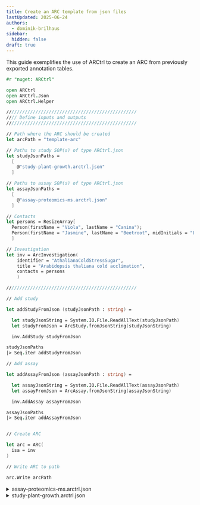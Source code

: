 ```yaml
---
title: Create an ARC template from json files
lastUpdated: 2025-06-24
authors:
  - dominik-brilhaus
sidebar:
  hidden: false
draft: true
---
```



This guide exemplifies the use of ARCtrl to create an ARC from previously exported annotation tables.

```fsharp
#r "nuget: ARCtrl"

open ARCtrl
open ARCtrl.Json
open ARCtrl.Helper

/////////////////////////////////////////////////
//// Define inputs and outputs
/////////////////////////////////////////////////

// Path where the ARC should be created
let arcPath = "template-arc"

// Paths to study SOP(s) of type ARCtrl.json
let studyJsonPaths = 
  [
    @"study-plant-growth.arctrl.json"
  ]

// Paths to assay SOP(s) of type ARCtrl.json
let assayJsonPaths = 
  [
    @"assay-proteomics-ms.arctrl.json"
  ]

// Contacts
let persons = ResizeArray[
  Person(firstName = "Viola", lastName = "Canina");
  Person(firstName = "Jasmine", lastName = "Beetroot", midInitials = "L");
  ]

// Investigation
let inv = ArcInvestigation(
    identifier = "AthalianaColdStressSugar",
    title = "Arabidopsis thaliana cold acclimation",
    contacts = persons
    )

/////////////////////////////////////////////////

// Add study

let addStudyFromJson (studyJsonPath : string) = 

  let studyJsonString = System.IO.File.ReadAllText(studyJsonPath)
  let studyFromJson = ArcStudy.fromJsonString(studyJsonString)

  inv.AddStudy studyFromJson

studyJsonPaths
|> Seq.iter addStudyFromJson

// Add assay

let addAssayFromJson (assayJsonPath : string) = 

  let assayJsonString = System.IO.File.ReadAllText(assayJsonPath)
  let assayFromJson = ArcAssay.fromJsonString(assayJsonString)

  inv.AddAssay assayFromJson

assayJsonPaths
|> Seq.iter addAssayFromJson


// Create ARC

let arc = ARC(
  isa = inv
)

// Write ARC to path

arc.Write arcPath

```



<details>
  <summary>assay-proteomics-ms.arctrl.json</summary>

```json
{
  "Identifier": "Proteomics_MS",
  "MeasurementType": {
    "annotationValue": "Proteomics_MS",
    "termSource": "MS",
    "termAccession": "https://www.ebi.ac.uk/ols4/ontologies/ms/classes/http%253A%252F%252Fpurl.obolibrary.org%252Fobo%252FMS_1003348"
  },
  "TechnologyType": {
    "annotationValue": "Mass Spectrometry",
    "termSource": "NCIT",
    "termAccession": "https://bioregistry.io/NCIT:C17156"
  },
  "TechnologyPlatform": {
    "annotationValue": "timsTOF Pro 2",
    "termSource": "MS",
    "termAccession": "MS:1003230"
  },
  "Tables": [
    {
      "name": "PeptideMS_Bruker",
      "header": [
        {
          "headertype": "Input",
          "values": [
            "Sample Name"
          ]
        },
        {
          "headertype": "Parameter",
          "values": [
            {
              "annotationValue": "technical replicate",
              "termSource": "MS",
              "termAccession": "MS:1001808"
            }
          ]
        },
        {
          "headertype": "Component",
          "values": [
            {
              "annotationValue": "chromatography instrument model",
              "termSource": "DPBO",
              "termAccession": "DPBO:0000046"
            }
          ]
        },
        {
          "headertype": "Component",
          "values": [
            {
              "annotationValue": "chromatography column model",
              "termSource": "DPBO",
              "termAccession": "DPBO:0000048"
            }
          ]
        },
        {
          "headertype": "Component",
          "values": [
            {
              "annotationValue": "instrument model",
              "termSource": "MS",
              "termAccession": "MS:1000031"
            }
          ]
        },
        {
          "headertype": "Component",
          "values": [
            {
              "annotationValue": "acquisition software",
              "termSource": "MS",
              "termAccession": "MS:1001455"
            }
          ]
        },
        {
          "headertype": "Parameter",
          "values": [
            {
              "annotationValue": "MS sample resuspension",
              "termSource": "DPBO",
              "termAccession": "DPBO:0000044"
            }
          ]
        },
        {
          "headertype": "Parameter",
          "values": [
            {
              "annotationValue": "chromatography injection volume",
              "termSource": "DPBO",
              "termAccession": "DPBO:0010014"
            }
          ]
        },
        {
          "headertype": "Parameter",
          "values": [
            {
              "annotationValue": "chromatography gradient",
              "termSource": "DPBO",
              "termAccession": "DPBO:0000081"
            }
          ]
        },
        {
          "headertype": "Parameter",
          "values": [
            {
              "annotationValue": "mass spectrometry acquisition method aspect",
              "termSource": "MS",
              "termAccession": "MS:1003214"
            }
          ]
        },
        {
          "headertype": "Output",
          "values": [
            "Data"
          ]
        }
      ],
      "values": [
        [
          [
            0,
            0
          ],
          {
            "celltype": "FreeText",
            "values": [
              ""
            ]
          }
        ],
        [
          [
            0,
            1
          ],
          {
            "celltype": "FreeText",
            "values": [
              ""
            ]
          }
        ],
        [
          [
            0,
            2
          ],
          {
            "celltype": "FreeText",
            "values": [
              ""
            ]
          }
        ],
        [
          [
            0,
            3
          ],
          {
            "celltype": "FreeText",
            "values": [
              ""
            ]
          }
        ],
        [
          [
            0,
            4
          ],
          {
            "celltype": "FreeText",
            "values": [
              ""
            ]
          }
        ],
        [
          [
            0,
            5
          ],
          {
            "celltype": "FreeText",
            "values": [
              ""
            ]
          }
        ],
        [
          [
            1,
            0
          ],
          {
            "celltype": "Term",
            "values": [
              {
                "annotationValue": "1"
              }
            ]
          }
        ],
        [
          [
            1,
            1
          ],
          {
            "celltype": "Term",
            "values": [
              {
                "annotationValue": "2"
              }
            ]
          }
        ],
        [
          [
            1,
            2
          ],
          {
            "celltype": "Term",
            "values": [
              {
                "annotationValue": "3"
              }
            ]
          }
        ],
        [
          [
            1,
            3
          ],
          {
            "celltype": "Term",
            "values": [
              {
                "annotationValue": "1"
              }
            ]
          }
        ],
        [
          [
            1,
            4
          ],
          {
            "celltype": "Term",
            "values": [
              {
                "annotationValue": "2"
              }
            ]
          }
        ],
        [
          [
            1,
            5
          ],
          {
            "celltype": "Term",
            "values": [
              {
                "annotationValue": "3"
              }
            ]
          }
        ],
        [
          [
            2,
            0
          ],
          {
            "celltype": "Term",
            "values": [
              {
                "annotationValue": "nanoElute2"
              }
            ]
          }
        ],
        [
          [
            2,
            1
          ],
          {
            "celltype": "Term",
            "values": [
              {
                "annotationValue": "nanoElute2"
              }
            ]
          }
        ],
        [
          [
            2,
            2
          ],
          {
            "celltype": "Term",
            "values": [
              {
                "annotationValue": "nanoElute2"
              }
            ]
          }
        ],
        [
          [
            2,
            3
          ],
          {
            "celltype": "Term",
            "values": [
              {
                "annotationValue": "nanoElute2"
              }
            ]
          }
        ],
        [
          [
            2,
            4
          ],
          {
            "celltype": "Term",
            "values": [
              {
                "annotationValue": "nanoElute2"
              }
            ]
          }
        ],
        [
          [
            2,
            5
          ],
          {
            "celltype": "Term",
            "values": [
              {
                "annotationValue": "nanoElute2"
              }
            ]
          }
        ],
        [
          [
            3,
            0
          ],
          {
            "celltype": "Term",
            "values": [
              {
                "annotationValue": "PepSep C18 1.9u, 25cm x 75um"
              }
            ]
          }
        ],
        [
          [
            3,
            1
          ],
          {
            "celltype": "Term",
            "values": [
              {
                "annotationValue": "PepSep C18 1.9u, 25cm x 75um"
              }
            ]
          }
        ],
        [
          [
            3,
            2
          ],
          {
            "celltype": "Term",
            "values": [
              {
                "annotationValue": "PepSep C18 1.9u, 25cm x 75um"
              }
            ]
          }
        ],
        [
          [
            3,
            3
          ],
          {
            "celltype": "Term",
            "values": [
              {
                "annotationValue": "PepSep C18 1.9u, 25cm x 75um"
              }
            ]
          }
        ],
        [
          [
            3,
            4
          ],
          {
            "celltype": "Term",
            "values": [
              {
                "annotationValue": "PepSep C18 1.9u, 25cm x 75um"
              }
            ]
          }
        ],
        [
          [
            3,
            5
          ],
          {
            "celltype": "Term",
            "values": [
              {
                "annotationValue": "PepSep C18 1.9u, 25cm x 75um"
              }
            ]
          }
        ],
        [
          [
            4,
            0
          ],
          {
            "celltype": "Term",
            "values": [
              {
                "annotationValue": "timsTOF Pro 2",
                "termSource": "MS",
                "termAccession": "https://www.ebi.ac.uk/ols4/ontologies/ms/classes/http%253A%252F%252Fpurl.obolibrary.org%252Fobo%252FMS_1003230"
              }
            ]
          }
        ],
        [
          [
            4,
            1
          ],
          {
            "celltype": "Term",
            "values": [
              {
                "annotationValue": "timsTOF Pro 2",
                "termSource": "MS",
                "termAccession": "https://www.ebi.ac.uk/ols4/ontologies/ms/classes/http%253A%252F%252Fpurl.obolibrary.org%252Fobo%252FMS_1003230"
              }
            ]
          }
        ],
        [
          [
            4,
            2
          ],
          {
            "celltype": "Term",
            "values": [
              {
                "annotationValue": "timsTOF Pro 2",
                "termSource": "MS",
                "termAccession": "https://www.ebi.ac.uk/ols4/ontologies/ms/classes/http%253A%252F%252Fpurl.obolibrary.org%252Fobo%252FMS_1003230"
              }
            ]
          }
        ],
        [
          [
            4,
            3
          ],
          {
            "celltype": "Term",
            "values": [
              {
                "annotationValue": "timsTOF Pro 2",
                "termSource": "MS",
                "termAccession": "https://www.ebi.ac.uk/ols4/ontologies/ms/classes/http%253A%252F%252Fpurl.obolibrary.org%252Fobo%252FMS_1003230"
              }
            ]
          }
        ],
        [
          [
            4,
            4
          ],
          {
            "celltype": "Term",
            "values": [
              {
                "annotationValue": "timsTOF Pro 2",
                "termSource": "MS",
                "termAccession": "https://www.ebi.ac.uk/ols4/ontologies/ms/classes/http%253A%252F%252Fpurl.obolibrary.org%252Fobo%252FMS_1003230"
              }
            ]
          }
        ],
        [
          [
            4,
            5
          ],
          {
            "celltype": "Term",
            "values": [
              {
                "annotationValue": "timsTOF Pro 2",
                "termSource": "MS",
                "termAccession": "https://www.ebi.ac.uk/ols4/ontologies/ms/classes/http%253A%252F%252Fpurl.obolibrary.org%252Fobo%252FMS_1003230"
              }
            ]
          }
        ],
        [
          [
            5,
            0
          ],
          {
            "celltype": "Term",
            "values": [
              {
                "annotationValue": "HyStar",
                "termSource": "MS",
                "termAccession": "https://www.ebi.ac.uk/ols4/ontologies/ms/classes/http%253A%252F%252Fpurl.obolibrary.org%252Fobo%252FMS_1000817"
              }
            ]
          }
        ],
        [
          [
            5,
            1
          ],
          {
            "celltype": "Term",
            "values": [
              {
                "annotationValue": "HyStar",
                "termSource": "MS",
                "termAccession": "https://www.ebi.ac.uk/ols4/ontologies/ms/classes/http%253A%252F%252Fpurl.obolibrary.org%252Fobo%252FMS_1000817"
              }
            ]
          }
        ],
        [
          [
            5,
            2
          ],
          {
            "celltype": "Term",
            "values": [
              {
                "annotationValue": "HyStar",
                "termSource": "MS",
                "termAccession": "https://www.ebi.ac.uk/ols4/ontologies/ms/classes/http%253A%252F%252Fpurl.obolibrary.org%252Fobo%252FMS_1000817"
              }
            ]
          }
        ],
        [
          [
            5,
            3
          ],
          {
            "celltype": "Term",
            "values": [
              {
                "annotationValue": "HyStar",
                "termSource": "MS",
                "termAccession": "https://www.ebi.ac.uk/ols4/ontologies/ms/classes/http%253A%252F%252Fpurl.obolibrary.org%252Fobo%252FMS_1000817"
              }
            ]
          }
        ],
        [
          [
            5,
            4
          ],
          {
            "celltype": "Term",
            "values": [
              {
                "annotationValue": "HyStar",
                "termSource": "MS",
                "termAccession": "https://www.ebi.ac.uk/ols4/ontologies/ms/classes/http%253A%252F%252Fpurl.obolibrary.org%252Fobo%252FMS_1000817"
              }
            ]
          }
        ],
        [
          [
            5,
            5
          ],
          {
            "celltype": "Term",
            "values": [
              {
                "annotationValue": "HyStar",
                "termSource": "MS",
                "termAccession": "https://www.ebi.ac.uk/ols4/ontologies/ms/classes/http%253A%252F%252Fpurl.obolibrary.org%252Fobo%252FMS_1000817"
              }
            ]
          }
        ],
        [
          [
            6,
            0
          ],
          {
            "celltype": "Unitized",
            "values": [
              "40",
              {
                "annotationValue": "microliter",
                "termSource": "UO",
                "termAccession": "https://bioregistry.io/UO:0000101"
              }
            ]
          }
        ],
        [
          [
            6,
            1
          ],
          {
            "celltype": "Unitized",
            "values": [
              "40",
              {
                "annotationValue": "microliter",
                "termSource": "UO",
                "termAccession": "https://bioregistry.io/UO:0000101"
              }
            ]
          }
        ],
        [
          [
            6,
            2
          ],
          {
            "celltype": "Unitized",
            "values": [
              "40",
              {
                "annotationValue": "microliter",
                "termSource": "UO",
                "termAccession": "https://bioregistry.io/UO:0000101"
              }
            ]
          }
        ],
        [
          [
            6,
            3
          ],
          {
            "celltype": "Unitized",
            "values": [
              "40",
              {
                "annotationValue": "microliter",
                "termSource": "UO",
                "termAccession": "https://bioregistry.io/UO:0000101"
              }
            ]
          }
        ],
        [
          [
            6,
            4
          ],
          {
            "celltype": "Unitized",
            "values": [
              "40",
              {
                "annotationValue": "microliter",
                "termSource": "UO",
                "termAccession": "https://bioregistry.io/UO:0000101"
              }
            ]
          }
        ],
        [
          [
            6,
            5
          ],
          {
            "celltype": "Unitized",
            "values": [
              "40",
              {
                "annotationValue": "microliter",
                "termSource": "UO",
                "termAccession": "https://bioregistry.io/UO:0000101"
              }
            ]
          }
        ],
        [
          [
            7,
            0
          ],
          {
            "celltype": "Unitized",
            "values": [
              "2",
              {
                "annotationValue": "microliter",
                "termSource": "UO",
                "termAccession": "https://bioregistry.io/UO:0000101"
              }
            ]
          }
        ],
        [
          [
            7,
            1
          ],
          {
            "celltype": "Unitized",
            "values": [
              "2",
              {
                "annotationValue": "microliter",
                "termSource": "UO",
                "termAccession": "https://bioregistry.io/UO:0000101"
              }
            ]
          }
        ],
        [
          [
            7,
            2
          ],
          {
            "celltype": "Unitized",
            "values": [
              "2",
              {
                "annotationValue": "microliter",
                "termSource": "UO",
                "termAccession": "https://bioregistry.io/UO:0000101"
              }
            ]
          }
        ],
        [
          [
            7,
            3
          ],
          {
            "celltype": "Unitized",
            "values": [
              "2",
              {
                "annotationValue": "microliter",
                "termSource": "UO",
                "termAccession": "https://bioregistry.io/UO:0000101"
              }
            ]
          }
        ],
        [
          [
            7,
            4
          ],
          {
            "celltype": "Unitized",
            "values": [
              "2",
              {
                "annotationValue": "microliter",
                "termSource": "UO",
                "termAccession": "https://bioregistry.io/UO:0000101"
              }
            ]
          }
        ],
        [
          [
            7,
            5
          ],
          {
            "celltype": "Unitized",
            "values": [
              "2",
              {
                "annotationValue": "microliter",
                "termSource": "UO",
                "termAccession": "https://bioregistry.io/UO:0000101"
              }
            ]
          }
        ],
        [
          [
            8,
            0
          ],
          {
            "celltype": "Unitized",
            "values": [
              "60",
              {
                "annotationValue": "minute",
                "termSource": "UO",
                "termAccession": "https://bioregistry.io/UO:0000031"
              }
            ]
          }
        ],
        [
          [
            8,
            1
          ],
          {
            "celltype": "Unitized",
            "values": [
              "60",
              {
                "annotationValue": "minute",
                "termSource": "UO",
                "termAccession": "https://bioregistry.io/UO:0000031"
              }
            ]
          }
        ],
        [
          [
            8,
            2
          ],
          {
            "celltype": "Unitized",
            "values": [
              "60",
              {
                "annotationValue": "minute",
                "termSource": "UO",
                "termAccession": "https://bioregistry.io/UO:0000031"
              }
            ]
          }
        ],
        [
          [
            8,
            3
          ],
          {
            "celltype": "Unitized",
            "values": [
              "60",
              {
                "annotationValue": "minute",
                "termSource": "UO",
                "termAccession": "https://bioregistry.io/UO:0000031"
              }
            ]
          }
        ],
        [
          [
            8,
            4
          ],
          {
            "celltype": "Unitized",
            "values": [
              "60",
              {
                "annotationValue": "minute",
                "termSource": "UO",
                "termAccession": "https://bioregistry.io/UO:0000031"
              }
            ]
          }
        ],
        [
          [
            8,
            5
          ],
          {
            "celltype": "Unitized",
            "values": [
              "60",
              {
                "annotationValue": "minute",
                "termSource": "UO",
                "termAccession": "https://bioregistry.io/UO:0000031"
              }
            ]
          }
        ],
        [
          [
            9,
            0
          ],
          {
            "celltype": "Term",
            "values": [
              {
                "annotationValue": "dda-PASEF",
                "termSource": "DPBO",
                "termAccession": "http://purl.org/nfdi4plants/ontology/dpbo/DPBO_0000098"
              }
            ]
          }
        ],
        [
          [
            9,
            1
          ],
          {
            "celltype": "Term",
            "values": [
              {
                "annotationValue": "dda-PASEF",
                "termSource": "DPBO",
                "termAccession": "http://purl.org/nfdi4plants/ontology/dpbo/DPBO_0000098"
              }
            ]
          }
        ],
        [
          [
            9,
            2
          ],
          {
            "celltype": "Term",
            "values": [
              {
                "annotationValue": "dda-PASEF",
                "termSource": "DPBO",
                "termAccession": "http://purl.org/nfdi4plants/ontology/dpbo/DPBO_0000098"
              }
            ]
          }
        ],
        [
          [
            9,
            3
          ],
          {
            "celltype": "Term",
            "values": [
              {
                "annotationValue": "dda-PASEF",
                "termSource": "DPBO",
                "termAccession": "http://purl.org/nfdi4plants/ontology/dpbo/DPBO_0000098"
              }
            ]
          }
        ],
        [
          [
            9,
            4
          ],
          {
            "celltype": "Term",
            "values": [
              {
                "annotationValue": "dda-PASEF",
                "termSource": "DPBO",
                "termAccession": "http://purl.org/nfdi4plants/ontology/dpbo/DPBO_0000098"
              }
            ]
          }
        ],
        [
          [
            9,
            5
          ],
          {
            "celltype": "Term",
            "values": [
              {
                "annotationValue": "dda-PASEF",
                "termSource": "DPBO",
                "termAccession": "http://purl.org/nfdi4plants/ontology/dpbo/DPBO_0000098"
              }
            ]
          }
        ],
        [
          [
            10,
            0
          ],
          {
            "celltype": "Data",
            "values": [
              {
                "name": ""
              }
            ]
          }
        ],
        [
          [
            10,
            1
          ],
          {
            "celltype": "Data",
            "values": [
              {
                "name": ""
              }
            ]
          }
        ],
        [
          [
            10,
            2
          ],
          {
            "celltype": "Data",
            "values": [
              {
                "name": ""
              }
            ]
          }
        ],
        [
          [
            10,
            3
          ],
          {
            "celltype": "Data",
            "values": [
              {
                "name": ""
              }
            ]
          }
        ],
        [
          [
            10,
            4
          ],
          {
            "celltype": "Data",
            "values": [
              {
                "name": ""
              }
            ]
          }
        ],
        [
          [
            10,
            5
          ],
          {
            "celltype": "Data",
            "values": [
              {
                "name": ""
              }
            ]
          }
        ]
      ]
    },
    {
      "name": "ProtDigest",
      "header": [
        {
          "headertype": "Input",
          "values": [
            "Sample Name"
          ]
        },
        {
          "headertype": "Parameter",
          "values": [
            {
              "annotationValue": "sample mass",
              "termSource": "MS",
              "termAccession": "MS:1000004"
            }
          ]
        },
        {
          "headertype": "Parameter",
          "values": [
            {
              "annotationValue": "Protein Precipitation",
              "termSource": "NCIT",
              "termAccession": "NCIT:C113065"
            }
          ]
        },
        {
          "headertype": "Parameter",
          "values": [
            {
              "annotationValue": "alkylating agent",
              "termSource": "CHEBI",
              "termAccession": "CHEBI:22333"
            }
          ]
        },
        {
          "headertype": "Parameter",
          "values": [
            {
              "annotationValue": "reducing agent",
              "termSource": "CHEBI",
              "termAccession": "CHEBI:63247"
            }
          ]
        },
        {
          "headertype": "Parameter",
          "values": [
            {
              "annotationValue": "cleavage agent name",
              "termSource": "MS",
              "termAccession": "MS:1001045"
            }
          ]
        },
        {
          "headertype": "Parameter",
          "values": [
            {
              "annotationValue": "Tryptic Digestion",
              "termSource": "NCIT",
              "termAccession": "NCIT:C68835"
            }
          ]
        },
        {
          "headertype": "Parameter",
          "values": [
            {
              "annotationValue": "sample preparation",
              "termSource": "MS",
              "termAccession": "MS:1000831"
            }
          ]
        },
        {
          "headertype": "Parameter",
          "values": [
            {
              "annotationValue": "sample state",
              "termSource": "MS",
              "termAccession": "MS:1000003"
            }
          ]
        },
        {
          "headertype": "Output",
          "values": [
            "Sample Name"
          ]
        }
      ],
      "values": [
        [
          [
            0,
            0
          ],
          {
            "celltype": "FreeText",
            "values": [
              ""
            ]
          }
        ],
        [
          [
            1,
            0
          ],
          {
            "celltype": "Unitized",
            "values": [
              "10",
              {
                "annotationValue": "microgram",
                "termSource": "UO",
                "termAccession": "https://bioregistry.io/UO:0000023"
              }
            ]
          }
        ],
        [
          [
            2,
            0
          ],
          {
            "celltype": "Term",
            "values": [
              {
                "annotationValue": "acetone",
                "termSource": "CHEBI",
                "termAccession": "https://bioregistry.io/CHEBI:15347"
              }
            ]
          }
        ],
        [
          [
            3,
            0
          ],
          {
            "celltype": "Term",
            "values": [
              {
                "annotationValue": "Chloroacetamide",
                "termSource": "NCIT",
                "termAccession": "https://bioregistry.io/NCIT:C161899"
              }
            ]
          }
        ],
        [
          [
            4,
            0
          ],
          {
            "celltype": "Term",
            "values": [
              {
                "annotationValue": "TCEP",
                "termSource": "CHEBI",
                "termAccession": "https://bioregistry.io/CHEBI:63213"
              }
            ]
          }
        ],
        [
          [
            5,
            0
          ],
          {
            "celltype": "Term",
            "values": [
              {
                "annotationValue": "Trypsin",
                "termSource": "MS",
                "termAccession": "https://www.ebi.ac.uk/ols4/ontologies/ms/classes/http%253A%252F%252Fpurl.obolibrary.org%252Fobo%252FMS_1001251"
              }
            ]
          }
        ],
        [
          [
            6,
            0
          ],
          {
            "celltype": "Term",
            "values": [
              {
                "annotationValue": "in-solution digestion",
                "termSource": "MS",
                "termAccession": "https://www.ebi.ac.uk/ols4/ontologies/ms/classes/http%253A%252F%252Fpurl.obolibrary.org%252Fobo%252FMS_1002986"
              }
            ]
          }
        ],
        [
          [
            7,
            0
          ],
          {
            "celltype": "Term",
            "values": [
              {
                "annotationValue": "reversed-phase solid-phase extraction",
                "termSource": "CHMO",
                "termAccession": "http://purl.obolibrary.org/obo/CHMO_0001585"
              }
            ]
          }
        ],
        [
          [
            8,
            0
          ],
          {
            "celltype": "Term",
            "values": [
              {
                "annotationValue": "dry",
                "termSource": "PATO",
                "termAccession": "https://bioregistry.io/PATO:0001824"
              }
            ]
          }
        ],
        [
          [
            9,
            0
          ],
          {
            "celltype": "FreeText",
            "values": [
              ""
            ]
          }
        ]
      ]
    }
  ]
}

```

</details>

<details>
  <summary>study-plant-growth.arctrl.json</summary>


```json
{
  "Identifier": "AthalianaColdStress",
  "Description": "Cold acclimation analysis of Arabidopsis leaf tissue",
  "Tables": [
    {
      "name": "plant-growth",
      "header": [
        {
          "headertype": "Input",
          "values": [
            "Source Name"
          ]
        },
        {
          "headertype": "ProtocolREF",
          "values": []
        },
        {
          "headertype": "Characteristic",
          "values": [
            {
              "annotationValue": "organism"
            }
          ]
        },
        {
          "headertype": "Characteristic",
          "values": [
            {
              "annotationValue": "Tissue",
              "termSource": "NCIT",
              "termAccession": "NCIT:C12801"
            }
          ]
        },
        {
          "headertype": "Characteristic",
          "values": [
            {
              "annotationValue": "Growth Medium",
              "termSource": "NCIT",
              "termAccession": "NCIT:C85504"
            }
          ]
        },
        {
          "headertype": "Characteristic",
          "values": [
            {
              "annotationValue": "ecotype",
              "termSource": "EFO",
              "termAccession": "EFO:0000434"
            }
          ]
        },
        {
          "headertype": "Parameter",
          "values": [
            {
              "annotationValue": "Light intensity",
              "termSource": "MIAPPE",
              "termAccession": "MIAPPE:0101"
            }
          ]
        },
        {
          "headertype": "Factor",
          "values": [
            {
              "annotationValue": "temperature",
              "termSource": "EFO",
              "termAccession": "EFO:0001702"
            }
          ]
        },
        {
          "headertype": "Parameter",
          "values": [
            {
              "annotationValue": "growth time",
              "termSource": "DPBO",
              "termAccession": "DPBO:0000100"
            }
          ]
        },
        {
          "headertype": "Output",
          "values": [
            "Sample Name"
          ]
        }
      ]
    }
  ]
}

```

</details>
